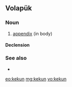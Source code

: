 ==Volapük==

===Noun===
{{vo-noun}}

# [[appendix]] (in body)

====Declension====
{{vo-decl-noun}}

===See also===
* {{l|vo|kekunaflamat}}

[[eo:kekun]]
[[mg:kekun]]
[[vo:kekun]]